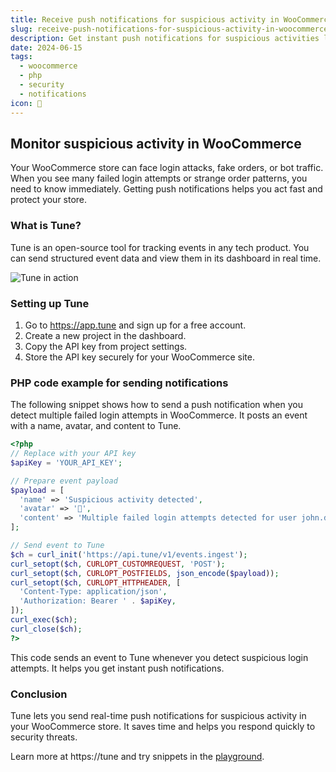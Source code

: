 ```yaml
---
title: Receive push notifications for suspicious activity in WooCommerce
slug: receive-push-notifications-for-suspicious-activity-in-woocommerce
description: Get instant push notifications for suspicious activities like failed logins and bots in your WooCommerce store using Tune.
date: 2024-06-15
tags:
  - woocommerce
  - php
  - security
  - notifications
icon: 🚨
---
```


## Monitor suspicious activity in WooCommerce

Your WooCommerce store can face login attacks, fake orders, or bot traffic. When you see many failed login attempts or strange order patterns, you need to know immediately. Getting push notifications helps you act fast and protect your store.

### What is Tune?

Tune is an open-source tool for tracking events in any tech product. You can send structured event data and view them in its dashboard in real time.

![Tune in action](https://tune/images/misc/ops-usage.jpg)

### Setting up Tune

1. Go to https://app.tune and sign up for a free account.
2. Create a new project in the dashboard.
3. Copy the API key from project settings.
4. Store the API key securely for your WooCommerce site.

### PHP code example for sending notifications

The following snippet shows how to send a push notification when you detect multiple failed login attempts in WooCommerce. It posts an event with a name, avatar, and content to Tune.

```php
<?php
// Replace with your API key
$apiKey = 'YOUR_API_KEY';

// Prepare event payload
$payload = [
  'name' => 'Suspicious activity detected',
  'avatar' => '🚨',
  'content' => 'Multiple failed login attempts detected for user john.doe@example.com'
];

// Send event to Tune
$ch = curl_init('https://api.tune/v1/events.ingest');
curl_setopt($ch, CURLOPT_CUSTOMREQUEST, 'POST');
curl_setopt($ch, CURLOPT_POSTFIELDS, json_encode($payload));
curl_setopt($ch, CURLOPT_HTTPHEADER, [
  'Content-Type: application/json',
  'Authorization: Bearer ' . $apiKey,
]);
curl_exec($ch);
curl_close($ch);
?>
```

This code sends an event to Tune whenever you detect suspicious login attempts. It helps you get instant push notifications.

### Conclusion

Tune lets you send real-time push notifications for suspicious activity in your WooCommerce store. It saves time and helps you respond quickly to security threats.

Learn more at https://tune and try snippets in the [playground](https://tune/playground).